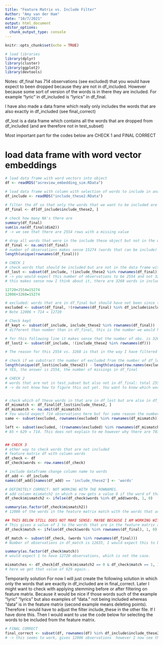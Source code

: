 ```yaml
---
title: "Feature Matrix vs. Include Filter"
Author: "Amy van der Ham"
date: "10/7/2021"
output: html_document
editor_options: 
  chunk_output_type: console
---
```


```r
knitr::opts_chunk$set(echo = TRUE)
```

```r
# load libraries
library(dplyr)
library(cluster)
library(ggplot2)
library(devtools)
```

Notes: df_final has 714 observations (see excluded) that you would have expect to been dropped because they are not in df_included. However because some sort of version of the words is in there they are included. For example "lyric" in df_included is "lyrics" in df_final.

I have also made a data frame which really only includes the words that are also exactly in df_included (see final_correct)

df_lost is a data frame which contains all the words that are dropped from df_included (and are therefore not in test_subset)

Most important part for the codes below are CHECK 1 and FINAL CORRECT

# load data frame with word vector embeddings
```r
# load data frame with word vectors into object
df <- readRDS("asreview_embedding_sim.RData")

# load data frame with column with selection of words to include in analysis
df_include <- readRDS("include_these2.RData")

# filter the df so that only the words that we want to be included are left
df_final <- df[df_include$include_these2, ] 
           
# check how many NA's there are 
summary(df_final)
sum(is.na(df_final$dim2))
# -> we see that there are 2554 rows with a missing value

# drop all words that were in the include these object but not in the word embedding data frame
df_final <- na.omit(df_final)
# number of observations makes sense 15274 (words that can be include) - 2554 (number of missings (not in the feature matrix of those 15274 include_these words)) = 12720 observations 
length(unique(rownames(df_final)))

# CHECK 1
# check words that should be included but are not in the data frame with the words embeddings and therefore lost. 
df_lost <- subset(df_include, !(include_these2 %in% rownames(df_final)))
# -> you would expect this number of observations to be 2554 and not 3268....
# this makes sense now I think about it, there are 3268 words in included that are not in df_final. There are 714 words that are not in the included data frame but are part of the df final -> see if I can get an expression that can show me that.  

12720+2554=15274
12006+3268=15274

# excluded: words that are in df_final but should have not been since they are not in the included dataframe 
excluded <- subset(df_final, !(rownames(df_final) %in% df_include$include_these2))
# Note 12006 + 714 = 12720 

# Check kept
df_kept <- subset(df_include, include_these2 %in% rownames(df_final))
# different than number than in df_final, this is the number we would have wanted in df_final -> see final_correct on how to achieve this desired result. 

# for this following line it makes sense that the number of obs. is 3268
df_lost2 <- subset(df_include, !(include_these2 %in% rownames(df)))

# The reason for this 2554 vs. 3268 is that in the way I have filtered right now to create df_final, if the word is "lyric" or "diabete" in df_included and the rowname is "lyrics" or "diabetes" in df than this word will still be included in df_final (even though the word does not match exactly)

# check if we substract the number of excluded from the number of df_lost if we come to the number of missings that were dropped in df_final 
length(unique(df_lost$include_these2)) - length(unique(row.names(excluded)))
# YES, the answer is 2554, the number of missings in df_final

# CHECK 2
# words that are not in test_subset but also not in df_final: total 2554:
# -> do not know how to figure this out yet. You want to know which words are assigned NA in df_final. Of 3268 - 714 but this is hard because this 714 are not actually in those 3268 but some version of the word. 


# check which of these words in that are in df_lost but are also in df_final1 -> so were words that were included in df_final but we did not expect them to because they were not in df_include. (The correct way for finding these is done in for the excluded dataframe. But kept this code in here as well because I want to know the reason why it does not work this way.)
df_mismatch <- df_final[df_lost$include_these2, ]
df_mismatch <- na.omit(df_mismatch)
# You would expect 714 observations here but for some reason the number of observations is 703. Code below tries to figure out why, but do not get to a clear conclusion. 
same <- subset(excluded, rownames(excluded) %in% rownames(df_mismatch))

left <- subset(excluded, !(rownames(excluded) %in% rownames(df_mismatch)))
# 85 + 629 = 714. This does not explain to me however why there are 703 observations in mismatch 


## CHECK 3
# other way to check words that are not included
# feature matrix df with column words
df_check <- df
df_check$words <- row.names(df_check)

# include dataframe change column name to words
df_add <- df_include
names(df_add)[names(df_add) == 'include_these2'] <- 'words'

# DEFINITELY CORRECT: NOT WORKING WITH THE ROWNAMES.
# add column mismatch2 in which a row gets a value 0 if the word of that row is in the feature matrix data frame but not in the include(add) data frame. 
df_check$mismatch2 <- ifelse(df_check$words %in% df_add$words, 1, 0)

summary(as.factor(df_check$mismatch2))
# 12006 of the words in the feature matrix match with the words that are in the included filter. This means that there are 3268 words left in the included filter that are not in the feature matrix (15274 (number of words that were in the included filter) - 12006 = 3268, this is in line with what we saw earlier on in the df_lost data frame.) 

## THIS BELOW STILL DOES NOT MAKE SENSE: MAYBE BECAUSE I AM WORKING WITH THE ROW NAMES INCORRECTLY? 
# This gives a value of 1 to the words that are in the feature matrix and also in df final
df_check$match <- ifelse(df_check$words %in% rownames(df_final), 1, 0)

df_match <- subset(df_check, (words %in% rownames(df_final)))
# Number of observations in df_match is 12635, I would expect this to be 12720....

summary(as.factor(df_check$match))
# would expect 1 to have 12720 observations, which is not the case. 

mismatches <- df_check[df_check$mismatch2 == 0 & df_check$match == 1, ]
# here we get that value of 629 again..
```
Temporarily solution 
For now I will just create the following solution in which only the words that are exactly in df_included are in final_correct. Later I might want to check with applying stemming before or after filtering on feature matrix. Because it would be nice if those words such of the example "lyric" "lyrics" but also examples of "data." not being included whereas "data" is in the feature matrix (second example means deleting points). Therefore I would have to adjust the filter include_these in the other file. If I have done this. Then I would want to use the code below for selecting the words to be included from the feature matrix.

```r
# FINAL CORRECT
final_correct <- subset(df, rownames(df) %in% df_include$include_these2)
# -> this seems to work, gives 12006 observations  however I now see that there are still stopwords in this file.... Will check comparison file to see why this is the case and if I can remove them.
```